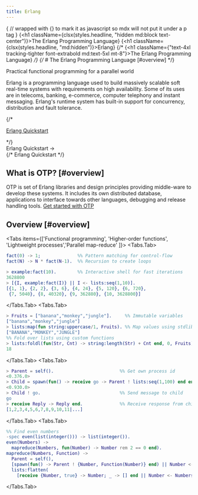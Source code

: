 ```yaml
---
title: Erlang
---
```



{
// wrapped with {} to mark it as javascript so mdx will not put it under a p tag
}
{<h1 className={clsx(styles.headline, "hidden md:block text-center")}>The Erlang Programming Language</h1>}
{<h1 className={clsx(styles.headline, "md:hidden")}>Erlang</h1>}
{/* {<h1 className={"text-4xl tracking-tighter font-extrabold md:text-5xl mt-8"}>The Erlang Programming Language</h1>} */}
{/* # The Erlang Programming Language [#overview] */}

<p className="mt-6 text-center tracking-tight mb-2 text-lg text-gray-600 dark:text-gray-500 md:!text-2xl">Practical functional programming for a parallel world</p>

Erlang is a programming language used to build massively scalable soft real-time systems with requirements on high availability. Some of its uses are in telecoms, banking, e-commerce, computer telephony and instant messaging. Erlang's runtime system has built-in support for concurrency, distribution and fault tolerance.

{/* <div className="mt-16 mb-20 text-center">
  [Erlang Quickstart]()
</div> */}

<div className='flex xjustify-center mt-4'>
        <Link className={styles.cta} href="https://www.erlang.org/doc/system/getting_started.html">
          Erlang Quickstart <span>→</span>
        </Link>
</div>
{/* <a className="x:focus-visible:nextra-focus x:text-primary-600 x:underline x:hover:no-underline x:decoration-from-font x:[text-underline-position:from-font]">
  Erlang Quickstart
</a> */}

## What is OTP? [#overview]

OTP is set of Erlang libraries and design principles providing middle-ware to develop these systems. It includes its own distributed database, applications to interface towards other languages, debugging and release handling tools.
[Get started with OTP](https://www.erlang.org/doc/system/design_principles.html)

## Overview [#overview]

<Tabs items={['Functional programming', 'Higher-order functions', 'Lightweight processes','Parallel map-reduce'  ]}>
  <Tabs.Tab>
```erlang
fact(0) -> 1;              %% Pattern matching for control-flow
fact(N) -> N * fact(N-1).  %% Recursion to create loops

> example:fact(10).        %% Interactive shell for fast iterations
3628800
> [{I, example:fact(I)} || I <- lists:seq(1,10)].
[{1, 1}, {2, 2}, {3, 6}, {4, 24}, {5, 120}, {6, 720},
 {7, 5040}, {8, 40320}, {9, 362880}, {10, 3628800}]
```
  </Tabs.Tab>
  <Tabs.Tab>
```erlang
> Fruits = ["banana","monkey","jungle"].     %% Immutable variables
["banana","monkey","jungle"]
> lists:map(fun string:uppercase/1, Fruits). %% Map values using stdlib functions
["BANANA","MONKEY","JUNGLE"]
%% Fold over lists using custom functions
> lists:foldl(fun(Str, Cnt) -> string:length(Str) + Cnt end, 0, Fruits).
18
```
  </Tabs.Tab>
  <Tabs.Tab>
```erlang
> Parent = self().                         %% Get own process id
<0.376.0>
> Child = spawn(fun() -> receive go -> Parent ! lists:seq(1,100) end end).
<0.930.0>
> Child ! go.                              %% Send message to child
go
> receive Reply -> Reply end.              %% Receive response from child
[1,2,3,4,5,6,7,8,9,10,11|...]
```
  </Tabs.Tab>
  <Tabs.Tab>
```erlang
%% Find even numbers
-spec even(list(integer())) -> list(integer()).
even(Numbers) ->
  mapreduce(Numbers, fun(Number) -> Number rem 2 == 0 end).
mapreduce(Numbers, Function) ->
  Parent = self(),
  [spawn(fun() -> Parent ! {Number, Function(Number)} end) || Number <- Numbers],
  lists:flatten(
    [receive {Number, true} -> Number; _ -> [] end || Number <- Numbers]).
```
  </Tabs.Tab>
</Tabs>

